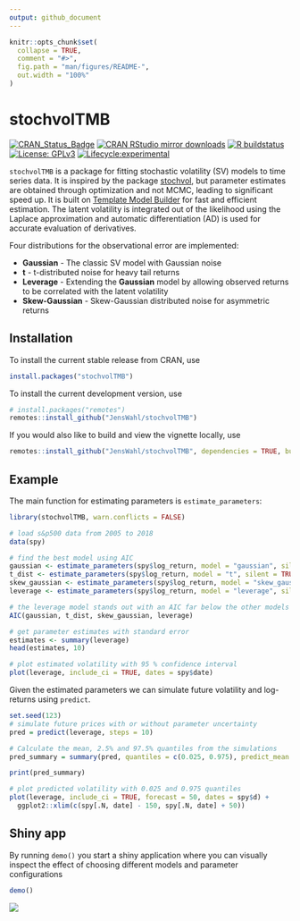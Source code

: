 ```yaml
---
output: github_document
---
```


<!-- README.md is generated from README.Rmd. Please edit that file -->

```r
knitr::opts_chunk$set(
  collapse = TRUE,
  comment = "#>",
  fig.path = "man/figures/README-",
  out.width = "100%"
)
```

# stochvolTMB

<!-- badges: start -->
[![CRAN_Status_Badge](https://www.r-pkg.org/badges/version-last-release/stochvolTMB)](https://cran.r-project.org/package=stochvolTMB)
[![CRAN RStudio mirror downloads](https://cranlogs.r-pkg.org/badges/grand-total/stochvolTMB?color=blue)](https://r-pkg.org/pkg/stochvolTMB)
[![R buildstatus](https://github.com/JensWahl/stochvolTMB/workflows/R-CMD-check/badge.svg)](https://github.com/JensWahl/stochvolTMB/actions)
[![License: GPLv3](https://img.shields.io/badge/License-GPLv3-blue.svg)](https://www.gnu.org/licenses/gpl-3.0)
[![Lifecycle:experimental](https://img.shields.io/badge/lifecycle-experimental-orange.svg)](https://lifecycle.r-lib.org/articles/stages.html)
<!-- badges: end -->

`stochvolTMB` is a package for fitting stochastic volatility (SV) models to time series data. It is inspired by the package [stochvol](https://github.com/gregorkastner/stochvol), but parameter estimates are obtained through optimization and not MCMC, leading to significant speed up. It is built on [Template Model Builder](https://github.com/kaskr/adcomp) for fast and efficient estimation. The latent volatility is integrated out of the likelihood using the Laplace approximation and automatic differentiation (AD) is used for accurate evaluation of derivatives. 

Four distributions for the observational error are implemented: 

* **Gaussian** - The classic SV model with Gaussian noise 
* **t** - t-distributed noise for heavy tail returns 
* **Leverage** -  Extending the **Gaussian** model by allowing observed returns to be correlated with the latent volatility
* **Skew-Gaussian** - Skew-Gaussian distributed noise for asymmetric returns


## Installation
To install the current stable release from CRAN, use

```r
install.packages("stochvolTMB")
```

To install the current development version, use

``` r
# install.packages("remotes")
remotes::install_github("JensWahl/stochvolTMB")
```

If you would also like to build and view the vignette locally, use

```r
remotes::install_github("JensWahl/stochvolTMB", dependencies = TRUE, build_vignettes = TRUE)
```

## Example

The main function for estimating parameters is `estimate_parameters`:

```r
library(stochvolTMB, warn.conflicts = FALSE)

# load s&p500 data from 2005 to 2018
data(spy)

# find the best model using AIC 
gaussian <- estimate_parameters(spy$log_return, model = "gaussian", silent = TRUE)
t_dist <- estimate_parameters(spy$log_return, model = "t", silent = TRUE)
skew_gaussian <- estimate_parameters(spy$log_return, model = "skew_gaussian", silent = TRUE)
leverage <- estimate_parameters(spy$log_return, model = "leverage", silent = TRUE)

# the leverage model stands out with an AIC far below the other models
AIC(gaussian, t_dist, skew_gaussian, leverage)

# get parameter estimates with standard error
estimates <- summary(leverage)
head(estimates, 10)

# plot estimated volatility with 95 % confidence interval
plot(leverage, include_ci = TRUE, dates = spy$date)


```

Given the estimated parameters we can simulate future volatility and log-returns using `predict`. 
```r
set.seed(123)
# simulate future prices with or without parameter uncertainty
pred = predict(leverage, steps = 10)

# Calculate the mean, 2.5% and 97.5% quantiles from the simulations
pred_summary = summary(pred, quantiles = c(0.025, 0.975), predict_mean = TRUE)

print(pred_summary)

# plot predicted volatility with 0.025 and 0.975 quantiles
plot(leverage, include_ci = TRUE, forecast = 50, dates = spy$d) +
  ggplot2::xlim(c(spy[.N, date] - 150, spy[.N, date] + 50))

```

## Shiny app 

By running `demo()` you start a shiny application where you can visually inspect the effect of choosing different models and parameter configurations 

```r
demo()
```

![](man/figures/shinyApp.png)

